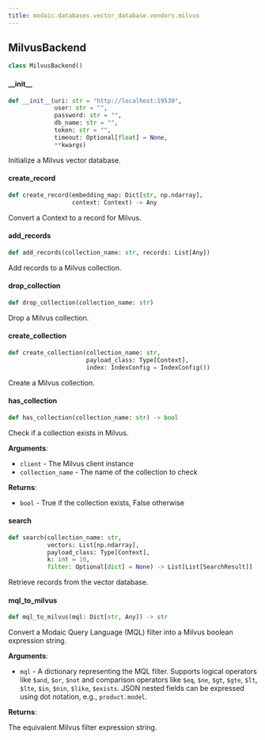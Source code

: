 ```yaml
---
title: modaic.databases.vector_database.vendors.milvus
---
```


## MilvusBackend

```python
class MilvusBackend()
```

#### \_\_init\_\_

```python
def __init__(uri: str = "http://localhost:19530",
             user: str = "",
             password: str = "",
             db_name: str = "",
             token: str = "",
             timeout: Optional[float] = None,
             **kwargs)
```

Initialize a Milvus vector database.

#### create\_record

```python
def create_record(embedding_map: Dict[str, np.ndarray],
                  context: Context) -> Any
```

Convert a Context to a record for Milvus.

#### add\_records

```python
def add_records(collection_name: str, records: List[Any])
```

Add records to a Milvus collection.

#### drop\_collection

```python
def drop_collection(collection_name: str)
```

Drop a Milvus collection.

#### create\_collection

```python
def create_collection(collection_name: str,
                      payload_class: Type[Context],
                      index: IndexConfig = IndexConfig())
```

Create a Milvus collection.

#### has\_collection

```python
def has_collection(collection_name: str) -> bool
```

Check if a collection exists in Milvus.

**Arguments**:

- `client` - The Milvus client instance
- `collection_name` - The name of the collection to check
  

**Returns**:

- `bool` - True if the collection exists, False otherwise

#### search

```python
def search(collection_name: str,
           vectors: List[np.ndarray],
           payload_class: Type[Context],
           k: int = 10,
           filter: Optional[dict] = None) -> List[List[SearchResult]]
```

Retrieve records from the vector database.

#### mql\_to\_milvus

```python
def mql_to_milvus(mql: Dict[str, Any]) -> str
```

Convert a Modaic Query Language (MQL) filter into a Milvus boolean expression string.

**Arguments**:

- `mql` - A dictionary representing the MQL filter. Supports logical operators
  like `$and`, `$or`, `$not` and comparison operators like `$eq`, `$ne`,
  `$gt`, `$gte`, `$lt`, `$lte`, `$in`, `$nin`, `$like`, `$exists`.
  JSON nested fields can be expressed using dot notation, e.g.,
  `product.model`.
  

**Returns**:

  The equivalent Milvus filter expression string.

